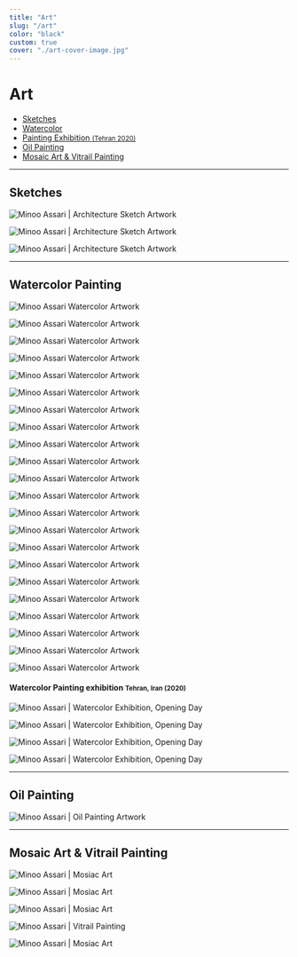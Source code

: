 ```yaml
---
title: "Art"
slug: "/art"
color: "black"
custom: true
cover: "./art-cover-image.jpg"
---
```


<div style={{ margin: `0 auto`, maxWidth: `70ch`, padding: `2rem` }}>

# Art

- [Sketches](#Sketches)
- [Watercolor](#Watercolor)
- [Painting Exhibition <small>(Tehran 2020)</small>](#Exhibition)
- [Oil Painting](#OilPainting)
- [Mosaic Art & Vitrail Painting](#MosaicArt)

---

## <a id="Sketches">Sketches</a>

![Minoo Assari | Architecture Sketch Artwork](/art/Sketches/01.jpg)

![Minoo Assari | Architecture Sketch Artwork](/art/Sketches/01.jpg)

![Minoo Assari | Architecture Sketch Artwork](/art/Sketches/01.jpg)

---

## <a id="Watercolor">Watercolor Painting</a>

![Minoo Assari Watercolor Artwork](/art/paintings/watercolor/01.jpg)

![Minoo Assari Watercolor Artwork](/art/paintings/watercolor/02.jpg)

![Minoo Assari Watercolor Artwork](/art/paintings/watercolor/03.jpg)

![Minoo Assari Watercolor Artwork](/art/paintings/watercolor/04.jpg)

![Minoo Assari Watercolor Artwork](/art/paintings/watercolor/05.jpg)

![Minoo Assari Watercolor Artwork](/art/paintings/watercolor/06.jpg)

![Minoo Assari Watercolor Artwork](/art/paintings/watercolor/07.jpg)

![Minoo Assari Watercolor Artwork](/art/paintings/watercolor/08.jpg)

![Minoo Assari Watercolor Artwork](/art/paintings/watercolor/09.jpg)

![Minoo Assari Watercolor Artwork](/art/paintings/watercolor/10.jpg)

![Minoo Assari Watercolor Artwork](/art/paintings/watercolor/11.jpg)

![Minoo Assari Watercolor Artwork](/art/paintings/watercolor/12.jpg)

![Minoo Assari Watercolor Artwork](/art/paintings/watercolor/13.jpg)

![Minoo Assari Watercolor Artwork](/art/paintings/watercolor/14.jpg)

![Minoo Assari Watercolor Artwork](/art/paintings/watercolor/15.jpg)

![Minoo Assari Watercolor Artwork](/art/paintings/watercolor/16.jpg)

![Minoo Assari Watercolor Artwork](/art/paintings/watercolor/17.jpg)

![Minoo Assari Watercolor Artwork](/art/paintings/watercolor/18.jpg)

![Minoo Assari Watercolor Artwork](/art/paintings/watercolor/19.jpg)

![Minoo Assari Watercolor Artwork](/art/paintings/watercolor/20.jpg)

![Minoo Assari Watercolor Artwork](/art/paintings/watercolor/21.jpg)

![Minoo Assari Watercolor Artwork](/art/paintings/watercolor/22.jpg)

#### <a id="Exhibition">Watercolor Painting exhibition <small>Tehran, Iran (2020)</small></a>

![Minoo Assari | Watercolor Exhibition, Opening Day](/art/paintings/exhibition/01.jpg)

![Minoo Assari | Watercolor Exhibition, Opening Day](/art/paintings/exhibition/02.jpg)

![Minoo Assari | Watercolor Exhibition, Opening Day](/art/paintings/exhibition/03.jpg)

![Minoo Assari | Watercolor Exhibition, Opening Day](/art/paintings/exhibition/04.jpg)

---

## <a id="OilPainting">Oil Painting</a>

![Minoo Assari | Oil Painting Artwork](/art/paintings/oil-painting.jpg)

---

## <a id="MosaicArt">Mosaic Art & Vitrail Painting</a>

![Minoo Assari | Mosiac Art](/art/mosaic-art/01.jpg)

![Minoo Assari | Mosiac Art](/art/mosaic-art/02.jpg)

![Minoo Assari | Mosiac Art](/art/mosaic-art/03.jpg)

![Minoo Assari | Vitrail Painting](/art/mosaic-art/04.jpg)

![Minoo Assari | Mosiac Art](/art/mosaic-art/05.jpg)

</div>
